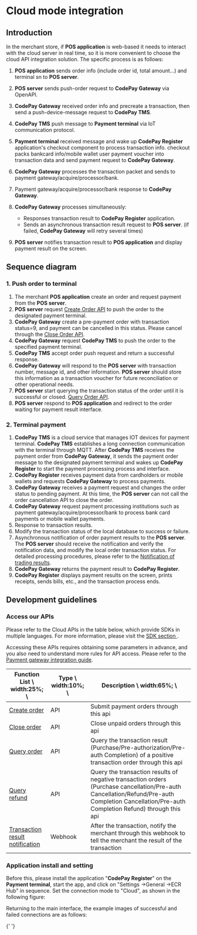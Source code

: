 
# Cloud mode integration

## Introduction

In the merchant store, if **POS application** is web-based it needs to interact with the cloud server in real time, so it is more convenient to choose the cloud API integration solution. The specific process is as follows:

<ImageZoom src={WorkflowDImg} />

1. **POS application** sends order info (include order id, total amount...) and terminal sn to **POS server**.
2. **POS server** sends push-order request to **CodePay Gateway** via OpenAPI.
3. **CodePay Gateway** received order info and precreate a transaction, then send a push-device-message request to **CodePay TMS**.
4. **CodePay TMS** push message to **Payment terminal** via IoT communication protocol.
5. **Payment terminal** received message and wake up **CodePay Register** application's checkout component to process transaction info. checkout packs bankcard info/mobile wallet user payment voucher into transaction data and send payment request to **CodePay Gateway**.
6. **CodePay Gateway** processes the transaction packet and sends to payment gateway/acquire/processor/bank.
7. Payment gateway/acquire/processor/bank response to **CodePay Gateway**.
8. **CodePay Gateway** processes simultaneously:

   - Responses transaction result to **CodePay Register** application.
   - Sends an asynchronous transaction result request to **POS server**. (if failed, **CodePay Gateway** will retry several times)

9. **POS server** notifies transaction result to **POS application** and display payment result on the screen.

## Sequence diagram

### 1. Push order to terminal

<ImageZoom src={PushOrderToTerminalImg} />

1. The merchant **POS application** create an order and request payment from the **POS server**.
2. **POS server** request <a href="CloudAPI#tag/Integration-with-Point-of-Sale/paths/~1api~1entry~1wisehubcloudpayorder/post" target="_blank">Create Order API</a> to push the order to the designated payment terminal.
3. **CodePay Gateway** create a pre-payment order with transaction status=9, and payment can be cancelled in this status. Please cancel through the <a href="CloudAPI#tag/Integration-with-Point-of-Sale/paths/~1api~1entry~1wisehubcloudpayclose/post" target="_blank">Close Order API</a>.
4. **CodePay Gateway** request **CodePay TMS** to push the order to the specified payment terminal.
5. **CodePay TMS** accept order push request and return a successful response.
6. **CodePay Gateway** will respond to the **POS server** with transaction number, message id, and other information. **POS server** should store this information as a transaction voucher for future reconciliation or other operational needs.
7. **POS server** start querying the transaction status of the order until it is successful or closed. <a href="CloudAPI#tag/Common-APIs/paths/~1api~1entry~1orderquery/post" target="_blank">Query Order API</a>.
8. **POS server** respond to **POS application** and redirect to the order waiting for payment result interface.

### 2. Terminal payment

<ImageZoom src={TerminalReceivedAndPaymentImg} />

1. **CodePay TMS** is a cloud service that manages IOT devices for payment terminal. **CodePay TMS** establishes a long connection communication with the terminal through MQTT. After **CodePay TMS** receives the payment order from **CodePay Gateway**, it sends the payment order message to the designated payment terminal and wakes up **CodePay Register** to start the payment processing process and interface.
2. **CodePay Register** receives payment data from cardholders or mobile wallets and requests **CodePay Gateway** to process payments.
3. **CodePay Gateway** receives a payment request and changes the order status to pending payment. At this time, the **POS server** can not call the order cancellation API to close the order.
4. **CodePay Gateway** request payment processing institutions such as payment gateway/acquire/processor/bank to process bank card payments or mobile wallet payments.
5. Response to transaction results.
6. Modify the transaction status of the local database to success or failure.
7. Asynchronous notification of order payment results to the **POS server**. The **POS server** should receive the notification and verify the notification data, and modify the local order transaction status. For detailed processing procedures, please refer to the <a href="CloudAPI/#tag/Common-APIs/paths/~1%7Bmerchant_website%7D/post" target="_blank">Notification of trading results</a>.
8. **CodePay Gateway** returns the payment result to **CodePay Register**.
9. **CodePay Register** displays payment results on the screen, prints receipts, sends bills, etc., and the transaction process ends.

## Development guidelines

### Access our APIs

Please refer to the Cloud APIs in the table below, which provide SDKs in multiple languages. For more information, please visit the <a href="/PaymentGatewaySDKSamples" target="_blank"> SDK section </a>.

Accessing these APIs requires obtaining some parameters in advance, and you also need to understand more rules for API access. Please refer to the <a href="/GatewayOverview" target="_blank">Payment gateway integration guide</a>.

| Function List \ width:25%; \\ | Type \ width:10%; \\ | Description \ width:65%; \\ |
| --- | --- | --- |
| <a href="./CloudAPI#tag/Integration-with-Point-of-Sale/paths/~1api~1entry~1wisehubcloudpayorder/post" target="_blank">Create order</a> | API | Submit payment orders through this api |
| <a href="./CloudAPI#tag/Integration-with-Point-of-Sale/paths/~1api~1entry~1wisehubcloudpayclose/post" target="_blank">Close order</a> | API | Close unpaid orders through this api |
| <a href="./CloudAPI#tag/Public-API/paths/~1api~1entry~1orderquery/post" target="_blank">Query order</a> | API | Query the transaction result (Purchase/Pre-authorization/Pre-auth Completion) of a positive transaction order through this api |
| <a href="./CloudAPI#tag/Public-API/paths/~1api~1entry~1orderrefundquery/post" target="_blank">Query refund</a> | API | Query the transaction results of negative transaction orders (Purchase cancellation/Pre-auth Cancellation/Refund/Pre-auth Completion Cancellation/Pre-auth Completion Refund) through this api |
| <a href="./CloudAPI#tag/Public-API/paths/~1%7Bmerchant_website%7D/post" target="_blank">Transaction result notification</a> | Webhook | After the transaction, notify the merchant through this webhook to tell the merchant the result of the transaction |

### Application install and setting

Before this, please install the application "**CodePay Register**" on the **Payment terminal**, start the app, and click on "Settings ->General ->ECR Hub" in sequence. Set the connection mode to "Cloud", as shown in the following figure:

<ImageZoom src={ecrCloudSetImg} width={180} height={320} />

Returning to the main interface, the example images of successful and failed connections are as follows:

<div style={{ display: "flex" }}>
  <ImageZoom src={ecrCloudSetSuccessImg} width={180} height={320} />

{' '}
<ImageZoom width={50} height={320} />

  <ImageZoom src={ecrCloudSetFailImg} width={180} height={320} />
</div>

